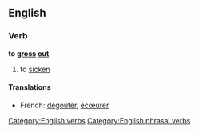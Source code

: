 ==English==
{{wikipedia}}

===Verb===
'''to [[gross]] [[out]]'''

# to [[sicken]]

====Translations====
{{top}}
* French: [[dégoûter]], [[écœurer]]
{{bottom}}

[[Category:English verbs]]
[[Category:English phrasal verbs]]